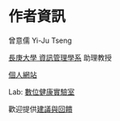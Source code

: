 # 作者資訊{- #author}
曾意儒 Yi-Ju Tseng

[長庚大學 資訊管理學系](http://im.cgu.edu.tw/bin/home.php){target="_blank"} 助理教授

[個人網站](https://yjtseng.info/){target="_blank"}

Lab: [數位健康實驗室](https://dhlab-cgu.github.io/){target="_blank"}

歡迎提供[建議與回饋](https://goo.gl/forms/5Htobvwy2vsB7yiF3){target="_blank"}




